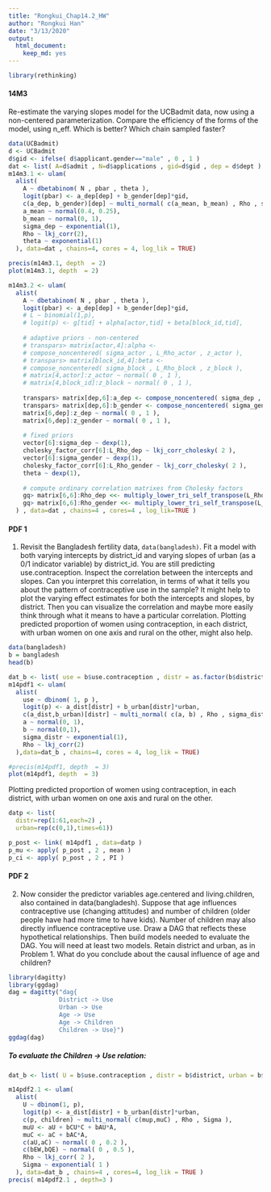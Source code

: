 ```yaml
---
title: "Rongkui_Chap14.2_HW"
author: "Rongkui Han"
date: "3/13/2020"
output: 
  html_document: 
    keep_md: yes
---
```


```r
library(rethinking)
```


#### 14M3    

Re-estimate the varying slopes model for the UCBadmit data, now using a non-centered parameterization. Compare the efficiency of the forms of the model, using n_eff. Which is better? Which chain sampled faster?     

```r
data(UCBadmit)
d <- UCBadmit
d$gid <- ifelse( d$applicant.gender=="male" , 0 , 1 )
dat <- list( A=d$admit , N=d$applications , gid=d$gid , dep = d$dept )
m14m3.1 <- ulam(
  alist(
    A ~ dbetabinom( N , pbar , theta ),
    logit(pbar) <- a_dep[dep] + b_gender[dep]*gid,
    c(a_dep, b_gender)[dep] ~ multi_normal( c(a_mean, b_mean) , Rho , sigma_dep ) ,
    a_mean ~ normal(0.4, 0.25),
    b_mean ~ normal(0, 1),
    sigma_dep ~ exponential(1),
    Rho ~ lkj_corr(2),
    theta ~ exponential(1)
  ), data=dat , chains=4, cores = 4, log_lik = TRUE)

precis(m14m3.1, depth  = 2)
plot(m14m3.1, depth  = 2)
```

```r
m14m3.2 <- ulam( 
  alist(
    A ~ dbetabinom( N , pbar , theta ),
    logit(pbar) <- a_dep[dep] + b_gender[dep]*gid,
    # L ~ binomial(1,p),
    # logit(p) <- g[tid] + alpha[actor,tid] + beta[block_id,tid],
    
    # adaptive priors - non-centered
    # transpars> matrix[actor,4]:alpha <-
    # compose_noncentered( sigma_actor , L_Rho_actor , z_actor ),
    # transpars> matrix[block_id,4]:beta <-
    # compose_noncentered( sigma_block , L_Rho_block , z_block ),
    # matrix[4,actor]:z_actor ~ normal( 0 , 1 ),
    # matrix[4,block_id]:z_block ~ normal( 0 , 1 ),
    
    transpars> matrix[dep,6]:a_dep <- compose_noncentered( sigma_dep , L_Rho_dep , z_dep ),
    transpars> matrix[dep,6]:b_gender <- compose_noncentered( sigma_gender , L_Rho_gender, z_gender ),
    matrix[6,dep]:z_dep ~ normal( 0 , 1 ),
    matrix[6,dep]:z_gender ~ normal( 0 , 1 ),
    
    # fixed priors
    vector[6]:sigma_dep ~ dexp(1),
    cholesky_factor_corr[6]:L_Rho_dep ~ lkj_corr_cholesky( 2 ),
    vector[6]:sigma_gender ~ dexp(1),
    cholesky_factor_corr[6]:L_Rho_gender ~ lkj_corr_cholesky( 2 ),
    theta ~ dexp(1),
    
    # compute ordinary correlation matrixes from Cholesky factors
    gq> matrix[6,6]:Rho_dep <<- multiply_lower_tri_self_transpose(L_Rho_dep),
    gq> matrix[6,6]:Rho_gender <<- multiply_lower_tri_self_transpose(L_Rho_gender),
  ) , data=dat , chains=4 , cores=4 , log_lik=TRUE )
```


#### PDF 1      

1. Revisit the Bangladesh fertility data, `data(bangladesh)`. Fit a model with both varying intercepts by district_id and varying slopes of urban (as a 0/1 indicator variable) by district_id. You are still predicting use.contraception. Inspect the correlation between the intercepts and slopes. Can you interpret this correlation, in terms of what it tells you about the pattern of contraceptive use in the sample? It might help to plot the varying effect estimates for both the intercepts and slopes, by district. Then you can visualize the correlation and maybe more easily think through what it means to have a particular correlation. Plotting predicted proportion of women using contraception, in each district, with urban women on one axis and rural on the other, might also help.      


```r
data(bangladesh)
b = bangladesh
head(b)

dat_b <- list( use = b$use.contraception , distr = as.factor(b$district), urban = b$urban )
m14pdf1 <- ulam(
  alist(
    use ~ dbinom( 1, p ),
    logit(p) <- a_dist[distr] + b_urban[distr]*urban,
    c(a_dist,b_urban)[distr] ~ multi_normal( c(a, b) , Rho , sigma_distr),
    a ~ normal(0, 1),
    b ~ normal(0,1),
    sigma_distr ~ exponential(1),
    Rho ~ lkj_corr(2)
  ),data=dat_b , chains=4, cores = 4, log_lik = TRUE)

#precis(m14pdf1, depth  = 3)
plot(m14pdf1, depth  = 3)
```

Plotting predicted proportion of women using contraception, in each district, with urban women on one axis and rural on the other.      

```r
datp <- list(
  distr=rep(1:61,each=2) ,
  urban=rep(c(0,1),times=61))

p_post <- link( m14pdf1 , data=datp )
p_mu <- apply( p_post , 2 , mean )
p_ci <- apply( p_post , 2 , PI )
```


#### PDF 2      

2. Now consider the predictor variables age.centered and living.children, also contained in data(bangladesh). Suppose that age influences contraceptive use (changing attitudes) and number of children (older people have had more time
to have kids). Number of children may also directly influence contraceptive use. Draw a DAG that reflects these hypothetical relationships. Then build models needed to evaluate the DAG. You will need at least two models. Retain district and urban, as in Problem 1. What do you conclude about the causal influence of age and children?     

```r
library(dagitty)
library(ggdag)
dag = dagitty("dag{ 
              District -> Use 
              Urban -> Use
              Age -> Use
              Age -> Children
              Children -> Use}")
ggdag(dag)
```
##### To evaluate the Children -> Use relation:   

```r

dat_b <- list( U = b$use.contraception , distr = b$district, urban = b$urban , A = b$age.centered, C = b$living.children)

m14pdf2.1 <- ulam(
  alist(
    U ~ dbinom(1, p),
    logit(p) <- a_dist[distr] + b_urban[distr]*urban,
    c(p, children) ~ multi_normal( c(mup,muC) , Rho , Sigma ),
    muU <- aU + bCU*C + bAU*A,
    muC <- aC + bAC*A,
    c(aU,aC) ~ normal( 0 , 0.2 ),
    c(bEW,bQE) ~ normal( 0 , 0.5 ),
    Rho ~ lkj_corr( 2 ),
    Sigma ~ exponential( 1 )
  ), data=dat_b , chains=4 , cores=4, log_lik = TRUE )
precis( m14pdf2.1 , depth=3 )

```


